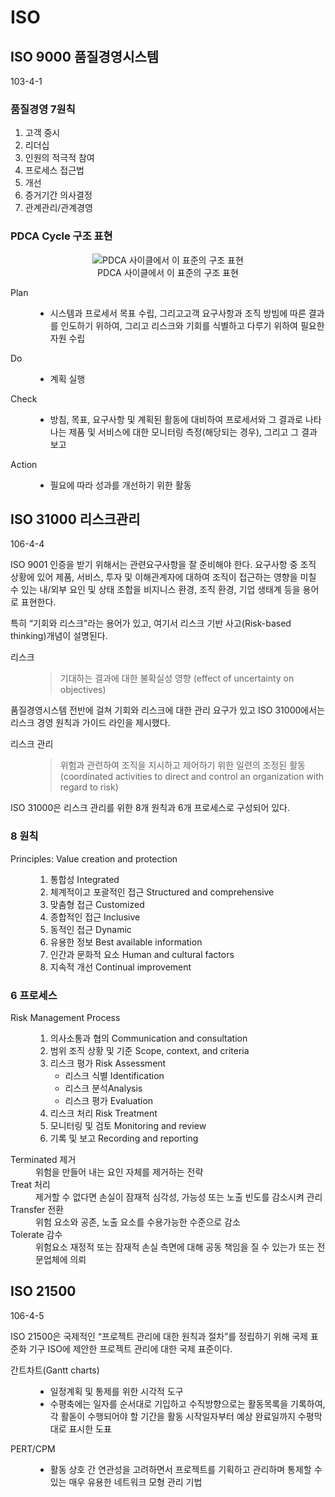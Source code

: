 # ISO {#sec-iso}

## ISO 9000 품질경영시스템 {#sec-iso-9000}

:::{.callout-tip icon=false title="기출"}
103-4-1
:::

### 품질경영 7원칙

1. 고객 중시
1. 리더십
1. 인원의 적극적 참여
1. 프로세스 접근법
1. 개선
1. 증거기간 의사결정
1. 관계관리/관계경영

### PDCA Cycle 구조 표현

<center>![PDCA 사이클에서 이 표준의 구조 표현](http://www.kcr.re.kr/images/img_iso9001_2.gif)</center>

Plan
: - 시스템과 프로세서 목표 수립, 그리고고객 요구사항과 조직 방빔에 따른 결과를 인도하기 위하여, 그리고 리스크와 기회를 식별하고 다루기 위하여 필요한 자원 수립

Do
: - 계획 실행

Check
: - 방침, 목표, 요구사항 및 계획된 활동에 대비하여 프로세서와 그 결과로 나타나는 제품 및 서비스에 대한 모니터링 측정(해당되는 경우), 그리고 그 결과 보고

Action
: - 필요에 따라 성과를 개선하기 위한 활동

## ISO 31000 리스크관리

::: {.callout-tip icon=false title="기출"}
106-4-4
:::

ISO 9001 인증을 받기 위해서는 관련요구사항을 잘 준비해야 한다. 요구사항 중 조직 상황에 있어 제품, 서비스, 투자 및 이해관계자에 대하여 조직이 접근하는 영향을 미칠 수 있는 내/외부 요인 및 상태 조합을 비지니스 환경, 조직 환경, 기업 생태계 등을 용어로 표현한다. 

특히 "기회와 리스크"라는 용어가 있고, 여기서 리스크 기반 사고(Risk-based thinking)개념이 설명된다.

리스크
: > 기대하는 결과에 대한 불확실성 영향 (effect of uncertainty on objectives)

품질경영시스템 전반에 걸쳐 기회와 리스크에 대한 관리 요구가 있고 ISO 31000에서는 리스크 경영 원칙과 가이드 라인을 제시했다.

리스크 관리
: > 위험과 관련하여 조직을 지시하고 제어하기 위한 일련의 조정된 활동 (coordinated activities to direct and control an organization with regard to risk)

ISO 31000은 리스크 관리를 위한 8개 원칙과 6개 프로세스로 구성되어 있다.

### 8 원칙

Principles: Value creation and protection
: 1. 통합성 Integrated
2. 체계적이고 포괄적인 접근 Structured and comprehensive
3. 맞춤형 접근 Customized
4. 종합적인 접근 Inclusive
5. 동적인 접근 Dynamic
6. 유용한 정보 Best available information
7. 인간과 문화적 요소 Human and cultural factors
8. 지속적 개선 Continual improvement

### 6 프로세스

Risk Management Process
: 1. 의사소통과 협의 Communication and consultation
2. 범위 조직 상황 및 기준 Scope, context, and criteria
3. 리스크 평가 Risk Assessment
        - 리스크 식별 Identification
        - 리스크 분석Analysis
        - 리스크 평가 Evaluation
4. 리스크 처리 Risk Treatment
5. 모니터링 및 검토 Monitoring and review
6. 기록 및 보고 Recording and reporting

::: {.callout-note icon=false title="위험을 대응하는 4T 전략"}
Terminated 제거
: 위험을 만들어 내는 요인 자체를 제거하는 전략

Treat 처리
: 제거할 수 없다면 손실이 잠재적 심각성, 가능성 또는 노출 빈도를 감소시켜 관리

Transfer 전환
: 위험 요소와 공존, 노출 요소를 수용가능한 수준으로 감소

Tolerate 감수
: 위험요소 재정적 또는 잠재적 손실 측면에 대해 공동 책임을 질 수 있는가 또는 전문업체에 의뢰
:::

## ISO 21500

::: {.callout-tip icon=false title="기출"}
106-4-5
:::

ISO 21500은 국제적인 "프로젝트 관리에 대한 원칙과 절차"를 정립하기 위해 국제 표준화 기구 ISO에 제안한 프로젝트 관리에 대한 국제 표준이다.

::: {.callout-note icon=false title="일정관리 도구"}

간트차트(Gantt charts)
: - 일정계획 및 통제를 위한 시각적 도구
- 수평축에는 일자를 순서대로 기입하고 수직방향으로는 활동목록을 기록하여, 각 활돋이 수행되어야 할 기간을 활동 시작일자부터 예상 완료일까지 수평막대로 표시한 도표

PERT/CPM
: - 활동 상호 간 연관성을 고려하면서 프로젝트를 기획하고 관리하며 통제할 수 있는 매우 유용한 네트워크 모형 관리 기법
:::


